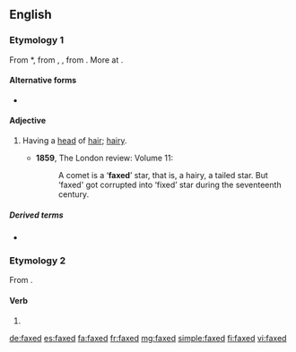 ==English==

===Etymology 1===
From {{etyl|enm|en}} *{{m|enm||faxed}}, from {{etyl|ang|en}} {{m|ang|feaxed}}, {{m|ang|ġefeaxed||haired, having hair}}, from {{m|ang|feax||hair}}. More at {{l|en|fax}}.

====Alternative forms====
* {{l|en|fixed}}

====Adjective====
{{en-adj}}

# {{label|en|obsolete}} Having a [[head]] of [[hair]]; [[hairy]].
#* '''1859''', The London review: Volume 11:
#*: A comet is a ‘'''faxed'''’ star, that is, a hairy, a tailed star. But ‘faxed' got corrupted into ‘fixed’ star during the seventeenth century.

=====Derived terms=====
* {{l|en|faxed star}}

===Etymology 2===
From {{m|en|fax||to send a fax/facsimile}}.

====Verb====
{{head|en|verb form}}

# {{en-past of|fax}}

[[de:faxed]]
[[es:faxed]]
[[fa:faxed]]
[[fr:faxed]]
[[mg:faxed]]
[[simple:faxed]]
[[fi:faxed]]
[[vi:faxed]]